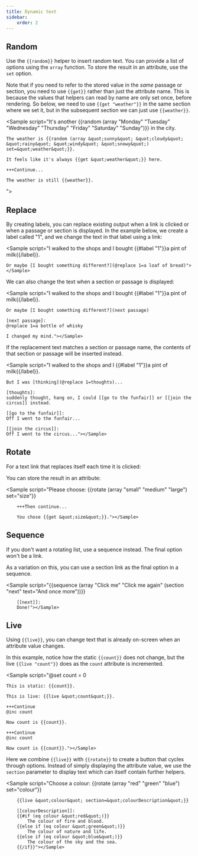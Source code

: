 ```yaml
---
title: Dynamic text
sidebar:
    order: 2
---
```



## Random

Use the `{{random}}` helper to insert random text. You can provide a list of options using the `array` function.
To store the result in an attribute, use the `set` option.

Note that if you need to refer to the stored value in the _same_ passage or section, you need to use `{{get}}` rather
than just the attribute name. This is because the values that helpers can read by name are only set once, before rendering.
So below, we need to use `{{get "weather"}}` in the same section where we set it, but in the subsequent section we can just use `{{weather}}`.

<Sample script="It's another {{random (array &quot;Monday&quot; &quot;Tuesday&quot; &quot;Wednesday&quot; &quot;Thursday&quot; &quot;Friday&quot; &quot;Saturday&quot; &quot;Sunday&quot;)}} in the city.
    
    The weather is {{random (array &quot;sunny&quot; &quot;cloudy&quot; &quot;rainy&quot; &quot;windy&quot; &quot;snowy&quot;) set=&quot;weather&quot;}}.

    It feels like it's always {{get &quot;weather&quot;}} here.

    +++Continue...

    The weather is still {{weather}}.
"></Sample>

## Replace

By creating labels, you can replace existing output when a link is clicked or when a passage or section is displayed. In the example below, we create a label called "1", and we change the text in that label using a link:

<Sample script="I walked to the shops and I bought {{#label &quot;1&quot;}}a pint of milk{{/label}}.

    Or maybe [I bought something different?](@replace 1=a loaf of bread)"></Sample>

We can also change the text when a section or passage is displayed:

<Sample script="I walked to the shops and I bought {{#label &quot;1&quot;}}a pint of milk{{/label}}.

    Or maybe [I bought something different?](next passage)

    [next passage]:
    @replace 1=a bottle of whisky

    I changed my mind."></Sample>

If the replacement text matches a section or passage name, the contents of that section or passage will be inserted instead.

<Sample script="I walked to the shops and I {{#label &quot;1&quot;}}a pint of milk{{/label}}.

    But I was [thinking](@replace 1=thoughts)...

    [thoughts]:
    suddenly thought, hang on, I could [[go to the funfair]] or [[join the circus]] instead.

    [[go to the funfair]]:
    Off I went to the funfair...

    [[join the circus]]:
    Off I went to the circus..."></Sample>

## Rotate

For a text link that replaces itself each time it is clicked:

<Sample script="{{rotate (array &quot;one&quot; &quot;two&quot; &quot;three&quot;)}}"></Sample>

You can store the result in an attribute:

<Sample script="Please choose: {{rotate (array &quot;small&quot; &quot;medium&quot; &quot;large&quot;) set=&quot;size&quot;}}

        +++Then continue...

        You chose {{get &quot;size&quot;}}."></Sample>

## Sequence

If you don't want a rotating list, use a sequence instead. The final option won't be a link.

<Sample script="{{sequence (array &quot;Ready&quot; &quot;Steady&quot; &quot;Go&quot;)}}"></Sample>

As a variation on this, you can use a section link as the final option in a sequence.

<Sample script="{{sequence (array &quot;Click me&quot; &quot;Click me again&quot; (section &quot;next&quot; text=&quot;And once more&quot;))}}

        [[next]]:
        Done!"></Sample>

## Live

Using `{{live}}`, you can change text that is already on-screen when an attribute value changes.

In this example, notice how the static `{{count}}` does not change, but the live `{{live "count"}}` does as the `count` attribute is incremented.

<Sample script="@set count = 0

    This is static: {{count}}.

    This is live: {{live &quot;count&quot;}}.

    +++Continue
    @inc count

    Now count is {{count}}.

    +++Continue
    @inc count

    Now count is {{count}}."></Sample>

Here we combine `{{live}}` with `{{rotate}}` to create a button that cycles through options. Instead of simply
displaying the attribute value, we use the `section` parameter to display text which can itself contain
further helpers.

<Sample script="Choose a colour: {{rotate (array &quot;red&quot; &quot;green&quot; &quot;blue&quot;) set=&quot;colour&quot;}}

        {{live &quot;colour&quot; section=&quot;colourDescription&quot;}}

        [[colourDescription]]:
        {{#if (eq colour &quot;red&quot;)}}
            The colour of fire and blood.
        {{else if (eq colour &quot;green&quot;)}}
            The colour of nature and life.
        {{else if (eq colour &quot;blue&quot;)}}
            The colour of the sky and the sea.
        {{/if}}"></Sample>